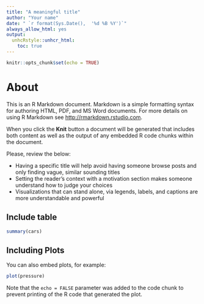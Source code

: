 ```yaml
---
title: "A meaningful title"
author: "Your name"
date: " `r format(Sys.Date(),  '%d %B %Y')`"
always_allow_html: yes
output:
  unhcRstyle::unhcr_html:
    toc: true
---
```



```r
knitr::opts_chunk$set(echo = TRUE)
```


# About


This is an R Markdown document. Markdown is a simple formatting syntax for authoring HTML, PDF, and MS Word documents. For more details on using R Markdown see <http://rmarkdown.rstudio.com>.

When you click the **Knit** button a document will be generated that includes both content as well as the output of any embedded R code chunks within the document. 

Please, review the below:

* Having a specific title will help avoid having someone browse posts and only finding vague, similar sounding titles
* Setting the reader's context with a motivation section makes someone understand how to judge your choices
* Visualizations that can stand alone, via legends, labels, and captions are more understandable and powerful



## Include table



```r
summary(cars)
```

## Including Plots

You can also embed plots, for example:

```r
plot(pressure)
```

Note that the `echo = FALSE` parameter was added to the code chunk to prevent printing of the R code that generated the plot.


